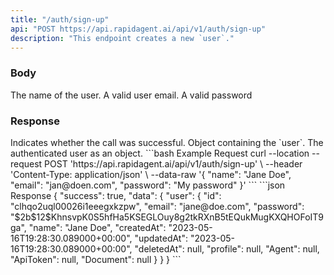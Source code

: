 ```yaml
---
title: "/auth/sign-up"
api: "POST https://api.rapidagent.ai/api/v1/auth/sign-up"
description: "This endpoint creates a new `user`."
---
```


### Body

<ParamField body="name" type="string">
  The name of the user.
</ParamField>

<ParamField body="email" type="string">
  A valid user email.
</ParamField>

<ParamField body="password" type="string">
  A valid password
</ParamField>

### Response

<ResponseField name="success" type="boolean">
  Indicates whether the call was successful.
</ResponseField>

<ResponseField name="data" type="object">
  Object containing the `user`.
</ResponseField>

<Expandable title="data object">
  <ResponseField name="user" type="object">
    The authenticated user as an object.
  </ResponseField>
</Expandable>

<RequestExample>
```bash Example Request
curl --location --request POST 'https://api.rapidagent.ai/api/v1/auth/sign-up' \
--header 'Content-Type: application/json' \
--data-raw '{
    "name": "Jane Doe",
    "email": "jan@doen.com",
    "password": "My password"
}'
```
</RequestExample>

<ResponseExample>
```json Response
{
  "success": true,
  "data": {
    "user": {
      "id": "clhqo2uql00026i1eeegxkzpw",
      "email": "jane@doe.com",
      "password": "$2b$12$KhnsvpK0S5hfHa5KSEGLOuy8g2tkRXnB5tEQukMugKXQHOFoIT9ga",
      "name": "Jane Doe",
      "createdAt": "2023-05-16T19:28:30.089000+00:00",
      "updatedAt": "2023-05-16T19:28:30.089000+00:00",
      "deletedAt": null,
      "profile": null,
      "Agent": null,
      "ApiToken": null,
      "Document": null
    }
  }
}
```
</ResponseExample>
